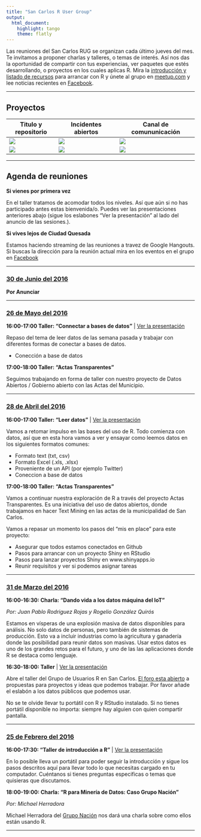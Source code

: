 ```yaml
---
title: "San Carlos R User Group"
output: 
  html_document: 
    highlight: tango
    theme: flatly
---
```


Las reuniones del San Carlos RUG se organizan cada último jueves del mes. Te
invitamos a proponer charlas y talleres, o temas de interés. Así nos das la
oportunidad de compartir con tus experiencias, ver paquetes que estés
desarrollando, o proyectos en los cuales aplicas R. Mira la [introducción y
listado de recursos](http://sancarlos-rug.github.io/introduccion.html) para
arrancar con R y únete al grupo en
[meetup.com](http://www.meetup.com/es-ES/San-Carlos-R-User-Group) y lee
noticias recientes en [Facebook](https://www.facebook.com/groups/SanCarlosRUG/).

---

## Proyectos

Titulo y repositorio | Incidentes abiertos | Canal de comununicación
---------------|------------------|-----------------------
<a href="https://github.com/SanCarlos-RUG/ActasTransparentes"><img src="https://img.shields.io/badge/ActasTransparentes-activo-orange.svg"></a> | <a href="https://github.com/SanCarlos-RUG/ActasTransparentes"> <img src="https://img.shields.io/github/issues/SanCarlos-RUG/ActasTransparentes.svg"></a> | <a href="https://gitter.im/SanCarlos-RUG"><img src="https://img.shields.io/gitter/room/nwjs/nw.js.svg"></a>
<a href="https://github.com/SanCarlos-RUG/SanCarlos-RUG.github.io"><img src="https://img.shields.io/badge/SanCarlosRUG.github.io-activo-blue.svg"></a> | <a href="https://github.com/SanCarlos-RUG/SanCarlos-RUG.github.io"> <img src="https://img.shields.io/github/issues/SanCarlos-RUG/SanCarlos-RUG.github.io.svg"></a> | <a href="https://gitter.im/SanCarlos-RUG"><img src="https://img.shields.io/gitter/room/nwjs/nw.js.svg"></a>

---

## Agenda de reuniones

**Si vienes por primera vez**

En el taller tratamos de acomodar todos los niveles. Así que aún si no has
participado antes estas bienvenida/o. Puedes ver las presentaciones anteriores
abajo (sigue los eslabones "Ver la presentación" al lado del anuncio de las
sesiones.). 

**Si vives lejos de Ciudad Quesada**

Estamos haciendo streaming de las reuniones a travez de Google Hangouts. Si
buscas la dirección para la reunión actual mira en los eventos en el grupo en
[Facebook](https://www.facebook.com/groups/SanCarlosRUG/)

---

### [30 de Junio del 2016](http://www.meetup.com/es-ES/San-Carlos-R-User-Group/events/)

**Por Anunciar**

---

### [26 de Mayo del 2016](http://www.meetup.com/es-ES/San-Carlos-R-User-Group/events/)

**16:00-17:00 Taller: "Connectar a bases de datos"** | [Ver la presentación](http://bit.ly/sc-rug_20160526)


Repaso del tema de leer datos de las semana pasada y trabajar con diferentes
formas de conectar a bases de datos.

- Conección a base de datos

**17:00-18:00 Taller: "Actas Transparentes"**

Seguimos trabajando en forma de taller con nuestro proyecto de Datos Abiertos /
Gobierno abierto con las Actas del Municipio.

---

### [28 de Abril del 2016](http://www.meetup.com/es-ES/San-Carlos-R-User-Group/events/230345173/?eventId=230345173)

**16:00-17:00 Taller: "Leer datos"** | [Ver la presentación](http://bit.ly/sc-rug_20160428)

Vamos a retomar impulso en las bases del uso de R. Todo comienza con datos, así
que en esta hora vamos a ver y ensayar como leemos datos en los siguientes
formatos comunes:

- Formato text (txt, csv) 
- Formato Excel (.xls, .xlsx)
- Proveniente de un API (por ejemplo Twitter)
- Coneccion a base de datos

**17:00-18:00 Taller: "Actas Transparentes"**

Vamos a continuar nuestra exploración de R a través del proyecto Actas
Transparentes. Es una iniciativa del uso de datos abiertos, donde trabajamos en
hacer Text Mining en las actas de la municipalidad de San Carlos. 

Vamos a repasar un momento los pasos del "mis en place" para este proyecto:

- Asegurar que todos estamos conectados en Github
- Pasos para arrancar con un proyecto Shiny en RStudio
- Pasos para lanzar proyectos Shiny en www.shinyapps.io
- Reunir requisitos y ver si podemos asignar tareas

---

### [31 de Marzo del 2016](http://www.meetup.com/es-ES/San-Carlos-R-User-Group/events/229313213/)

**16:00-16:30: Charla: "Dando vida a los datos máquina del IoT"** 

*Por: Juan Pablo Rodriguez Rojas y Rogelio González Quirós*

Estamos en vísperas de una explosión masiva de datos disponibles para análisis.
No solo datos de personas, pero también de sistemas de producción. Esto va a
incluir industrias como la agricultura y ganadería donde las posibilidad para
reunir datos son masivas. Usar estos datos es uno de los grandes retos para el
futuro, y uno de las las aplicaciones donde R se destaca como lenguaje.

**16:30-18:00: Taller** | [Ver la presentación](http://rpubs.com/FvD/SC-RUG-20160331)

Abre el taller del Grupo de Usuarios R en San Carlos. [El foro esta
abierto](http://www.meetup.com/es-ES/San-Carlos-R-User-Group/messages/boards/)
a propuestas para proyectos y ideas que podemos trabajar. Por favor añade el
eslabón a los datos públicos que podemos usar. 

No se te olvide llevar tu portátil con R y RStudio instalado. Si no tienes
portátil disponible no importa: siempre hay alguien con quien compartir
pantalla.

---

### [25 de Febrero del 2016](http://www.meetup.com/es-ES/San-Carlos-R-User-Group/events/228348699/)

**16:00-17:30: "Taller de introducción a R"** | [Ver la presentación](http://fc4449a3.s3-website-us-east-1.amazonaws.com/sancarlos-rug-intro/)

En lo posible lleva un portátil para poder seguir la introducción y sigue los
pasos descritos aquí para llevar todo lo que necesitas cargado en tu
computador. Cuéntanos si tienes preguntas especificas o temas que quisieras que
discutamos.

**18:00-19:00: Charla: "R para Minería de Datos: Caso Grupo Nación"**

*Por: Michael Herradora*

Michael Herradora del [Grupo Nación](http://www.meetup.com/es-ES/San-Carlos-R-User-Group/events/229313213/)
nos dará una charla sobre como ellos están usando R.

---
